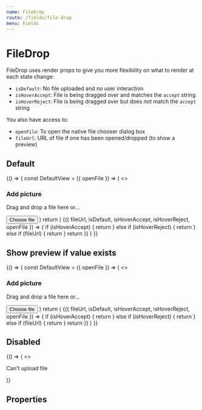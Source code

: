 ```yaml
---
name: FileDrop
route: /fields/file-drop
menu: Fields
---
```




# FileDrop

FileDrop uses render props to give you more flexibility on what to render at each state change:

- `isDefault`: No file uploaded and no user interaction
- `isHoverAccept`: File is being dragged over and matches the `accept` string
- `isHoverReject`: File is being dragged over but does _not_ match the `accept` string

You also have access to:

- `openFile`: To open the native file chooser dialog box
- `fileUrl`: URL of file if one has been opened/dropped (to show a preview)

## Default

<Playground>
  {() => {
    const DefaultView = ({ openFile }) => (
      <>
        <h3>Add picture</h3>
        <p>Drag and drop a file here or…</p>
        <Button onClick={openFile} type="button">
          Choose file
        </Button>
      </>
    )
    return (
      <FileDrop
        name="avatar"
        label="Avatar"
        hint="Files must be <200MB"
        required
        onChange={console.debug}
        onAddFile={console.debug}
        onRemoveFile={console.debug}
        onError={console.error}
      >
        {({ fileUrl, isDefault, isHoverAccept, isHoverReject, openFile }) => {
          if (isHoverAccept) {
            return <Icon name="positive" />
          } else if (isHoverReject) {
            return <Icon name="negative" />
          } else if (fileUrl) {
            return <FilePreviewImage src={fileUrl} />
          }
          return <DefaultView openFile={openFile} />
        }}
      </FileDrop>
    )
  }}
</Playground>

## Show preview if value exists

<Playground>
  {() => {
    const DefaultView = ({ openFile }) => (
      <>
        <h3>Add picture</h3>
        <p>Drag and drop a file here or…</p>
        <Button onClick={openFile} type="button">
          Choose file
        </Button>
      </>
    )
    return (
      <FileDrop
        name="avatar"
        label="Avatar"
        hint="Files must be <200MB"
        required
        onChange={console.debug}
        onAddFile={console.debug}
        onRemoveFile={console.debug}
        onError={console.error}
        value="https://cdn-development.welcometothejungle.co/uploads/robert/applicants/303416437e/avatars/0.jpg?v=63731713698"
      >
        {({ fileUrl, isDefault, isHoverAccept, isHoverReject, openFile }) => {
          if (isHoverAccept) {
            return <Icon name="positive" />
          } else if (isHoverReject) {
            return <Icon name="negative" />
          } else if (fileUrl) {
            return <FilePreviewImage src={fileUrl} />
          }
          return <DefaultView openFile={openFile} />
        }}
      </FileDrop>
    )
  }}
</Playground>

## Disabled

<Playground>
  <FileDrop disabled>
    {() => (
      <>
        <Icon name="negative" />
        <p>Can't upload file</p>
      </>
    )}
  </FileDrop>
</Playground>

## Properties

<Props of={FileDrop} />

